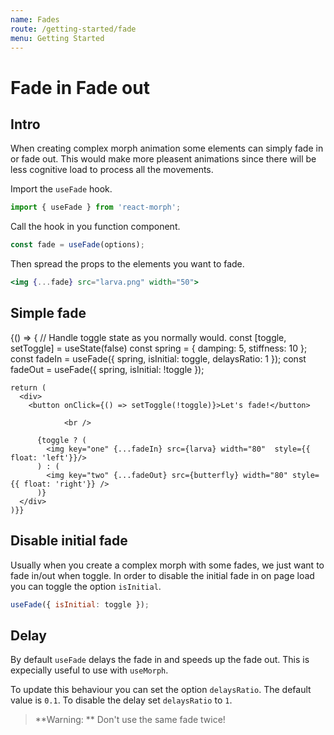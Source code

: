 ```yaml
---
name: Fades
route: /getting-started/fade
menu: Getting Started
---
```



# Fade in Fade out

## Intro

When creating complex morph animation some elements can simply fade in or fade out.
This would make more pleasent animations since there will be less cognitive load to
process all the movements.

Import the `useFade` hook.

```js
import { useFade } from 'react-morph';
```

Call the hook in you function component.

```js
const fade = useFade(options);
```

Then spread the props to the elements you want to fade.

```jsx
<img {...fade} src="larva.png" width="50">
```

## Simple fade

<Playground>
  {() => {
	  // Handle toggle state as you normally would.
	  const [toggle, setToggle] = useState(false)
		const spring = { damping: 5, stiffness: 10 };
    const fadeIn = useFade({ spring, isInitial: toggle, delaysRatio: 1 });
    const fadeOut = useFade({ spring, isInitial: !toggle });

    return (
      <div>
        <button onClick={() => setToggle(!toggle)}>Let's fade!</button>

    			<br />

          {toggle ? (
            <img key="one" {...fadeIn} src={larva} width="80"  style={{ float: 'left'}}/>
          ) : (
            <img key="two" {...fadeOut} src={butterfly} width="80" style={{ float: 'right'}} />
          )}
      </div>
    )}}

</Playground>

## Disable initial fade

Usually when you create a complex morph with some fades, we just want to fade in/out when toggle.
In order to disable the initial fade in on page load you can toggle the option `isInitial`.

```js
useFade({ isInitial: toggle });
```

## Delay

By default `useFade` delays the fade in and speeds up the fade out.
This is expecially useful to use with `useMorph`.

To update this behaviour you can set the option `delaysRatio`.
The default value is `0.1`. To disable the delay set `delaysRatio` to `1`.

> **Warning: **
> Don't use the same fade twice!
